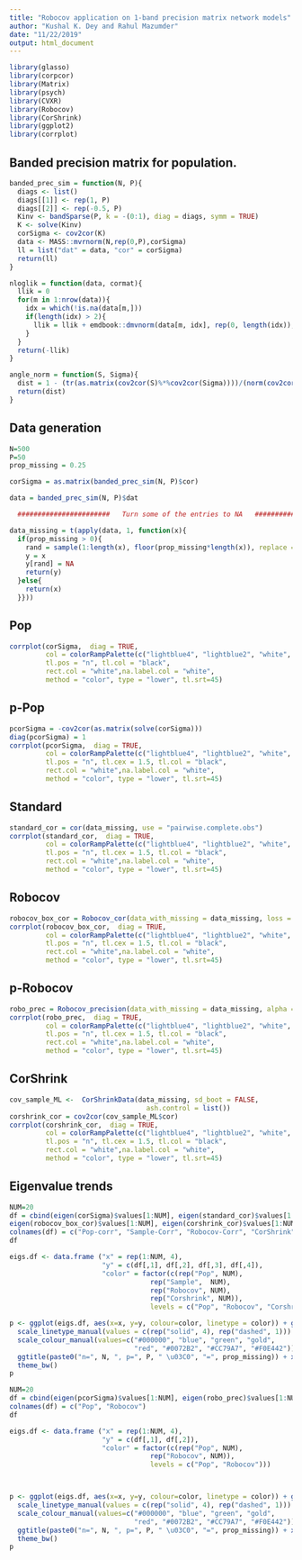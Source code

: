```yaml
---
title: "Robocov application on 1-band precision matrix network models"
author: "Kushal K. Dey and Rahul Mazumder"
date: "11/22/2019"
output: html_document
---
```


```r
library(glasso)
library(corpcor)
library(Matrix)
library(psych)
library(CVXR)
library(Robocov)
library(CorShrink)
library(ggplot2)
library(corrplot)
```

## Banded precision matrix for population.

```r
banded_prec_sim = function(N, P){
  diags <- list()
  diags[[1]] <- rep(1, P)
  diags[[2]] <- rep(-0.5, P)
  Kinv <- bandSparse(P, k = -(0:1), diag = diags, symm = TRUE)
  K <- solve(Kinv)
  corSigma <- cov2cor(K)
  data <- MASS::mvrnorm(N,rep(0,P),corSigma)
  ll = list("dat" = data, "cor" = corSigma)
  return(ll)
}

nloglik = function(data, cormat){
  llik = 0
  for(m in 1:nrow(data)){
    idx = which(!is.na(data[m,]))
    if(length(idx) > 2){
      llik = llik + emdbook::dmvnorm(data[m, idx], rep(0, length(idx)), cormat[idx, idx], log = T)
    }
  }
  return(-llik)
}

angle_norm = function(S, Sigma){
  dist = 1 - (tr(as.matrix(cov2cor(S)%*%cov2cor(Sigma))))/(norm(cov2cor(S), type = "F")* norm(Sigma, type = "F"))
  return(dist)
}


```

## Data generation

```r
N=500
P=50
prop_missing = 0.25

corSigma = as.matrix(banded_prec_sim(N, P)$cor)

data = banded_prec_sim(N, P)$dat

  #######################   Turn some of the entries to NA   ###################################

data_missing = t(apply(data, 1, function(x){
  if(prop_missing > 0){
    rand = sample(1:length(x), floor(prop_missing*length(x)), replace = F)
    y = x
    y[rand] = NA
    return(y)
  }else{
    return(x)
  }}))
```

## Pop

```r
corrplot(corSigma,  diag = TRUE,
         col = colorRampPalette(c("lightblue4", "lightblue2", "white", "indianred1", "indianred3"))(200),
         tl.pos = "n", tl.col = "black",
         rect.col = "white",na.label.col = "white",
         method = "color", type = "lower", tl.srt=45)

```

## p-Pop

```r
pcorSigma = -cov2cor(as.matrix(solve(corSigma)))
diag(pcorSigma) = 1
corrplot(pcorSigma,  diag = TRUE,
         col = colorRampPalette(c("lightblue4", "lightblue2", "white", "indianred1", "indianred3"))(200),
         tl.pos = "n", tl.cex = 1.5, tl.col = "black",
         rect.col = "white",na.label.col = "white",
         method = "color", type = "lower", tl.srt=45)

```

## Standard

```r
standard_cor = cor(data_missing, use = "pairwise.complete.obs")
corrplot(standard_cor,  diag = TRUE,
         col = colorRampPalette(c("lightblue4", "lightblue2", "white", "indianred1", "indianred3"))(200),
         tl.pos = "n", tl.cex = 1.5, tl.col = "black",
         rect.col = "white",na.label.col = "white",
         method = "color", type = "lower", tl.srt=45)

```


## Robocov

```r
robocov_box_cor = Robocov_cor(data_with_missing = data_missing, loss = "lasso")
corrplot(robocov_box_cor,  diag = TRUE,
         col = colorRampPalette(c("lightblue4", "lightblue2", "white", "indianred1", "indianred3"))(200),
         tl.pos = "n", tl.cex = 1.5, tl.col = "black",
         rect.col = "white",na.label.col = "white",
         method = "color", type = "lower", tl.srt=45)

```


## p-Robocov

```r
robo_prec = Robocov_precision(data_with_missing = data_missing, alpha = 0.1, lambda=1)
corrplot(robo_prec,  diag = TRUE,
         col = colorRampPalette(c("lightblue4", "lightblue2", "white", "indianred1", "indianred3"))(200),
         tl.pos = "n", tl.cex = 1.5, tl.col = "black",
         rect.col = "white",na.label.col = "white",
         method = "color", type = "lower", tl.srt=45)
```



## CorShrink

```r
cov_sample_ML <-  CorShrinkData(data_missing, sd_boot = FALSE,
                                  ash.control = list())
corshrink_cor = cov2cor(cov_sample_ML$cor)
corrplot(corshrink_cor,  diag = TRUE,
         col = colorRampPalette(c("lightblue4", "lightblue2", "white", "indianred1", "indianred3"))(200),
         tl.pos = "n", tl.cex = 1.5, tl.col = "black",
         rect.col = "white",na.label.col = "white",
         method = "color", type = "lower", tl.srt=45)

```


## Eigenvalue trends

```r
NUM=20
df = cbind(eigen(corSigma)$values[1:NUM], eigen(standard_cor)$values[1:NUM],
eigen(robocov_box_cor)$values[1:NUM], eigen(corshrink_cor)$values[1:NUM])
colnames(df) = c("Pop-corr", "Sample-Corr", "Robocov-Corr", "CorShrink")
df

```

```r
eigs.df <- data.frame ("x" = rep(1:NUM, 4),
                       "y" = c(df[,1], df[,2], df[,3], df[,4]),
                       "color" = factor(c(rep("Pop", NUM), 
                                   rep("Sample",  NUM), 
                                   rep("Robocov", NUM),
                                   rep("Corshrink", NUM)),
                                   levels = c("Pop", "Robocov", "Corshrink", "Sample")))

p <- ggplot(eigs.df, aes(x=x, y=y, colour=color, linetype = color)) + geom_line(lty = 1, lwd = 0.7) +
  scale_linetype_manual(values = c(rep("solid", 4), rep("dashed", 1))) +
  scale_colour_manual(values=c("#000000", "blue", "green", "gold",
                               "red", "#0072B2", "#CC79A7", "#F0E442")) +
  ggtitle(paste0("n=", N, ", p=", P, " \u03C0", "=", prop_missing)) + xlab("Index") + ylab("eigenvalues")+
  theme_bw()
p
```

```r
NUM=20
df = cbind(eigen(pcorSigma)$values[1:NUM], eigen(robo_prec)$values[1:NUM])
colnames(df) = c("Pop", "Robocov")
df

eigs.df <- data.frame ("x" = rep(1:NUM, 4),
                       "y" = c(df[,1], df[,2]),
                       "color" = factor(c(rep("Pop", NUM),  
                                   rep("Robocov", NUM)),
                                   levels = c("Pop", "Robocov")))



p <- ggplot(eigs.df, aes(x=x, y=y, colour=color, linetype = color)) + geom_line(lty = 1, lwd = 0.7) +
  scale_linetype_manual(values = c(rep("solid", 4), rep("dashed", 1))) +
  scale_colour_manual(values=c("#000000", "blue", "green", "gold",
                               "red", "#0072B2", "#CC79A7", "#F0E442")) +
  ggtitle(paste0("n=", N, ", p=", P, " \u03C0", "=", prop_missing)) + xlab("Index") + ylab("eigenvalues")+
  theme_bw()
p
```





